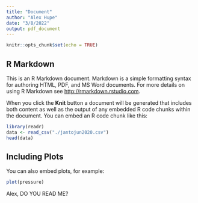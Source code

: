 ```yaml
---
title: "Document"
author: "Alex Hupe"
date: "3/8/2022"
output: pdf_document
---
```


```r
knitr::opts_chunk$set(echo = TRUE)
```

## R Markdown

This is an R Markdown document. Markdown is a simple formatting syntax for authoring HTML, PDF, and MS Word documents. For more details on using R Markdown see <http://rmarkdown.rstudio.com>.

When you click the **Knit** button a document will be generated that includes both content as well as the output of any embedded R code chunks within the document. You can embed an R code chunk like this:

```r
library(readr)
data <- read_csv("./jantojun2020.csv")
head(data)
```

## Including Plots

You can also embed plots, for example:

```r
plot(pressure)
```

Alex, DO YOU READ ME?